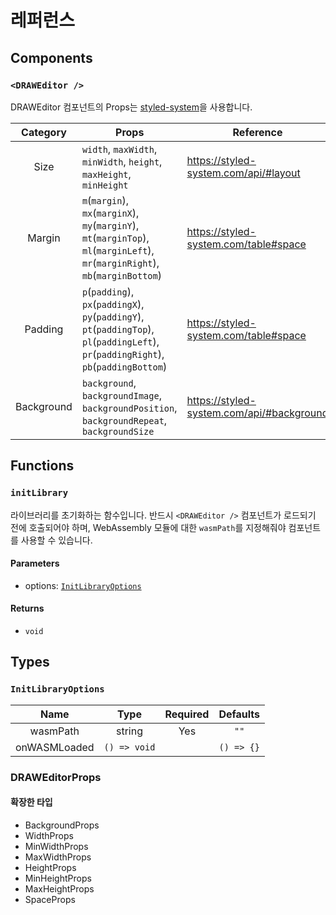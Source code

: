 # 레퍼런스

## Components

### `<DRAWEditor />`

DRAWEditor 컴포넌트의 Props는 [styled-system](https://styled-system.com/)을 사용합니다.

| Category | Props | Reference |
| :------: | ----- | --------- |
| Size | `width`, `maxWidth`, `minWidth`, `height`, `maxHeight`, `minHeight` | https://styled-system.com/api/#layout |
| Margin | `m`(`margin`), `mx`(`marginX`), `my`(`marginY`), `mt`(`marginTop`), `ml`(`marginLeft`), `mr`(`marginRight`), `mb`(`marginBottom`) | https://styled-system.com/table#space |
| Padding | `p`(`padding`), `px`(`paddingX`), `py`(`paddingY`), `pt`(`paddingTop`), `pl`(`paddingLeft`), `pr`(`paddingRight`), `pb`(`paddingBottom`) | https://styled-system.com/table#space |
| Background | `background`, `backgroundImage`, `backgroundPosition`, `backgroundRepeat`, `backgroundSize` | https://styled-system.com/api/#background |

## Functions

### `initLibrary`

라이브러리를 초기화하는 함수입니다. 반드시 `<DRAWEditor />` 컴포넌트가 로드되기 전에 호출되어야 하며, WebAssembly 모듈에 대한 `wasmPath`를 지정해줘야 컴포넌트를 사용할 수 있습니다.

#### Parameters

- options: [`InitLibraryOptions`](#initlibraryoptions)

#### Returns

- `void`

## Types

### `InitLibraryOptions`

|     Name     |     Type     | Required |   Defaults   |
| :----------: | :----------: | :------: | :----------: |
|   wasmPath   |    string    |   Yes    | `""`         |
| onWASMLoaded | `() => void` |          |  `() => {}`  |

### DRAWEditorProps

#### 확장한 타입

- BackgroundProps
- WidthProps
- MinWidthProps
- MaxWidthProps
- HeightProps
- MinHeightProps
- MaxHeightProps
- SpaceProps